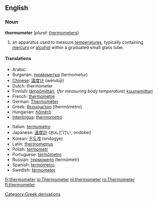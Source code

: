 ==English==

===Noun===
'''thermometer''' (''plural:'' [[thermometers]])

# an apparatus used to measure [[temperature]]s, typically containing [[mercury]] or [[alcohol]] within a graduated small glass tube.

====Translations====
{{top}}
*Arabic: {{ARchar|[[تيرمومتر]]}} {{Unicode|(termumítr)}} {{m}}
*Bulgarian: [[термометър]] (termometur) {{m}}
*[[Chinese]]: [[温度计]] (wēndùjì)
*Dutch: thermometer {{m}}
*Finnish: [[lämpömittari]], (''for measuring body temperature'') [[kuumemittari]]
*French: [[thermomètre]] {{m}}
*German: [[Thermometer]]
*Greek: [[θερμόμετρο]] (thermómetro) {{m}}
*Hungarian: [[hőmérő]]
*[[Interlingua]]: [[thermometro]]
{{mid}}
*Italian: [[termometro]] {{m}}
*Japanese: [[温度計]] (おんどけい, ondokei)
*Korean: [[온도계]] (ondogye)
*Latin: [[thermometrus]] {{m}}
*Polish: [[termometr]] {{m}}
*Portuguese: [[termômetro]] {{m}}
*Russian: [[термометр]] (termómetr) {{m}}
*Spanish: [[termómetro]] {{m}}
*Swedish: [[termometer]]
{{bottom}}

[[Category:Greek derivations]]

[[fr:thermometer]]
[[io:Thermometer]]
[[nl:thermometer]]
[[ro:Thermometer]]
[[fi:thermometer]]